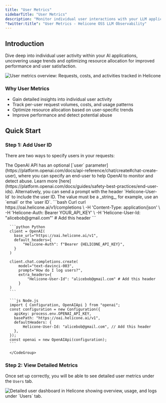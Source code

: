 ```yaml
---
title: "User Metrics"
sidebarTitle: "User Metrics"
description: "Monitor individual user interactions with your LLM applications. Track per-user request volumes, costs, and usage patterns across your AI services."
"twitter:title": "User Metrics - Helicone OSS LLM Observability"
---
```



## Introduction

Dive deep into individual user activity within your AI applications, uncovering usage trends and optimizing resource allocation for improved performance and user satisfaction.

<Frame caption="See user metrics such as the number of requests, costs, and activities.">
  <img
    src="/images/user-metrics/example-user-metric.png"
    alt="User metrics overview: Requests, costs, and activities tracked in Helicone"
  />
</Frame>

### Why User Metrics

- Gain detailed insights into individual user activity
- Track per-user request volumes, costs, and usage patterns
- Optimize resource allocation based on user-specific trends
- Improve performance and detect potential abuse

## Quick Start

### Step 1: Add User ID

There are two ways to specify users in your requests:

<AccordionGroup>
  <Accordion title="Option 1: Using OpenAI API">
    The OpenAI API has an optional [`user` parameter](https://platform.openai.com/docs/api-reference/chat/create#chat-create-user), where you can specify an end-user to help OpenAI to monitor and detect abuse. Learn more [here](https://platform.openai.com/docs/guides/safety-best-practices/end-user-ids).
  </Accordion>
  <Accordion title="Option 2: Sending the User ID via Helicone">
    Alternatively, you can send a prompt with the header `Helicone-User-Id` to include the user ID. The value must be a _string_, for example, use an `email` or the `user ID`.
      <CodeGroup>
      ```bash Curl
      curl https://oai.helicone.ai/v1/completions \
        -H 'Content-Type: application/json' \
        -H 'Helicone-Auth: Bearer YOUR_API_KEY' \
        -H 'Helicone-User-Id: "alicebob@gmail.com"' # Add this header
      ```

      ```python Python
      client = OpenAI(
        base_url="https://oai.helicone.ai/v1",
        default_headers={
            "Helicone-Auth": f"Bearer {HELICONE_API_KEY}",
        }
      )

      client.chat.completions.create(
          model="text-davinci-003",
          prompt="How do I log users?",
          extra_headers={
              "Helicone-User-Id": "alicebob@gmail.com" # Add this header
          }
      )
      ```

      ```js Node.js
      import { Configuration, OpenAIApi } from "openai";
      const configuration = new Configuration({
        apiKey: process.env.OPENAI_API_KEY,
        basePath: "https://oai.helicone.ai/v1",
        defaultHeaders: {
            Helicone-User-Id: "alicebob@gmail.com", // Add this header
        },
      });
      const openai = new OpenAIApi(configuration);
      ```

      </CodeGroup>

  </Accordion>
</AccordionGroup>

### Step 2: View Detailed Metrics

Once set up correctly, you will be able to see detailed user metrics under the `Users` tab.

<Frame caption="See overview, usage and detailed logs for a specific user.">
  <img
    src="/images/user-metrics/example-user-metric-dashboard.png"
    alt="Detailed user dashboard in Helicone showing overview, usage, and logs under `Users` tab."
  />
</Frame>

<QuestionsSection />
